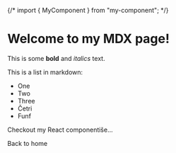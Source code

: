 {/* import { MyComponent } from "my-component"; */}

# Welcome to my MDX page!

This is some **bold** and _italics_ text.

This is a list in markdown:

- One
- Two
- Three
- Četri
- Funf

Checkout my React componentiše...

<Link href="/">Back to home</Link>
